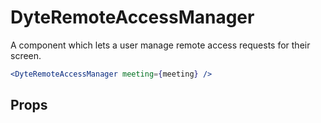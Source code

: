 # DyteRemoteAccessManager

A component which lets a user manage remote access requests for their screen.

```jsx live
<DyteRemoteAccessManager meeting={meeting} />
```

## Props

<PropsTable of="dyte-remote-access-manager" />
